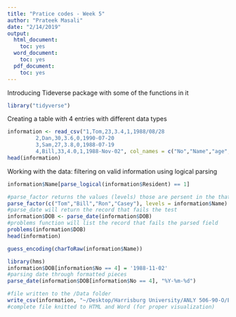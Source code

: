 ```yaml
---
title: "Pratice codes - Week 5"
author: "Prateek Masali"
date: "2/14/2019"
output:
  html_document:
    toc: yes
  word_document:
    toc: yes
  pdf_document:
    toc: yes
---
```


Introducing Tideverse package with some of the functions in it
```r
library("tidyverse")
```
Creating a table with 4 entries with different data types
```r
information <- read_csv("1,Tom,23,3.4,1,1988/08/28
         2,Dan,30,3.6,0,1990-07-20
         3,Sam,27,3.8,0,1988-07-19
         4,Bill,33,4.0,1,1988-Nov-02", col_names = c("No","Name","age","GPA","Resident","DOB"))
head(information)
```
Working with the data: filtering on valid information using logical parsing
```r
information$Name[parse_logical(information$Resident) == 1]
```

```r
#parse_factor returns the values (levels) those are persent in the that field and that are not valid (marked as NA)
parse_factor(c("Tom","Bill","Ron","Casey"), levels = information$Name)
#parse_date will return the record that fails the test
information$DOB <- parse_date(information$DOB)
#problems function will list the record that fails the parsed field
problems(information$DOB)
head(information)
```

```r
guess_encoding(charToRaw(information$Name))
```
```r
library(hms)
information$DOB[information$No == 4] = '1988-11-02'
#parsing date through formatted pieces
parse_date(information$DOB[information$No == 4], "%Y-%m-%d")
```

```r
#file written to the /Data folder
write_csv(information, "~/Desktop/Harrisburg University/ANLY 506-90-O/Exploratory-Data-Analytics/Data/information.csv")
#complete file knitted to HTML and Word (for proper visualization)
```